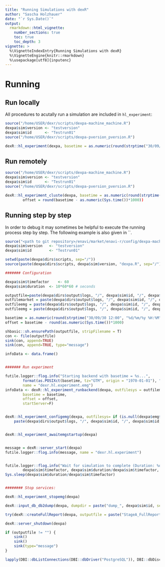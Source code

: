 ```yaml
---
title: "Running Simulations with dexR"
author: "Sascha Holzhauer"
date: "`r Sys.Date()`"
output: 
  rmarkdown::html_vignette:
    number_sections: true
    toc: true
    toc_depth: 3
vignette: >
  %\VignetteIndexEntry{Running Simulations with dexR}
  %\VignetteEngine{knitr::rmarkdown}
  %\usepackage[utf8]{inputenc}
---
```



# Running

## Run locally

All procedures to acutally run a simulation are included in `hl_experiment`:

```r
source("/home/USER/dexr/scripts/dexpa-machine_machine.R")
dexpa$sim$version <- "testversion"	
dexpa$sim$id 	  <- "Testrun01"
source("/home/USER/dexr/scripts/dexpa-pversion_pversion.R")

dexR::hl_experiment(dexpa, basetime = as.numeric(round(strptime("30/09/19 12:00", "%d/%m/%y %H:%M"),"mins"))*1000)
```

## Run remotely

```r
source("/home/USER/dexr/scripts/dexpa-machine_machine.R")
dexpa$sim$version <- "testversion"	
dexpa$sim$id 	  <- "Testrun01"
source("/home/USER/dexr/scripts/dexpa-pversion_pversion.R")

dexR::hl_experiment_cluste(dexpa, basetime = as.numeric(round(strptime("30/09/19 12:00", "%d/%m/%y %H:%M"),"mins"))*1000),
		offset = round(basetime - as.numeric(Sys.time())*1000))
```


## Running step by step

In order to debug it may sometimes be helpful to execute the running process step by step. The following example is also given in ``.

```r
source("<path to git repository>/enavi/market/enavi-r/config/dexpa-machine_T460s.R")
dexpa$sim$version 	<- "testversion"	
dexpa$sim$id 		<- "Testrun01"

setwd(paste(dexpa$dirs$scripts, sep="/"))
source(paste(dexpa$dirs$scripts, dexpa$sim$version, "dexpa.R", sep="/"))

####### Configuration

dexpa$sim$timefactor	<- 60
dexpa$sim$duration	<- 10*60*60 # seconds

outputfile=paste(dexpa$dirs$output$logs, "/", dexpa$sim$id, "/", dexpa$sim$id, ".log", sep="")
outfilemarket = paste(dexpa$dirs$output$logs, "/", dexpa$sim$id, "/", dexpa$sim$id, "_market.log", sep="")
outfileemg = paste(dexpa$dirs$output$logs, "/", dexpa$sim$id, "/", dexpa$sim$id, "_emg.log", sep="")
outfileemg = paste(dexpa$dirs$output$logs, "/", dexpa$sim$id, "/", dexpa$sim$id, "_emg.log", sep="")

basetime = as.numeric(round(strptime("30/09/30 12:00", "%d/%m/%y %H:%M"),"mins"))*1000
offset = basetime - round(as.numeric(Sys.time())*1000)

shbasic::sh.ensurePath(outputfile, stripFilename = T)
con <- file(outputfile)
sink(con, append=TRUE)
sink(con, append=TRUE, type="message")

infoData <- data.frame()


####### Run experiment

futile.logger::flog.info("Starting backend with basetime = %s...", 
		format(as.POSIXct(basetime, tz="GTM", origin = "1970-01-01"), "%d/%m/%y %H:%M:%S"),,
		name = "dexr.hl.experiment.emg")
infoData <- dexR::hl_experiment_runbackend(dexpa, outfilesys = outfilemarket, 
		basetime = basetime, 
		offset = offset, 
		startServer=F)


dexR::hl_experiment_configemg(dexpa, outfilesys= if (is.null(dexpa$emg$emgconfigoutput)) "" else 
	paste(dexpa$dirs$output$logs, "/", dexpa$sim$id, "/", dexpa$sim$id, "_", dexpa$emg$emgconfigoutput, ".log", sep=""))


dexR::hl_experiment_awaitemgstartup(dexpa)


message = dexR::server_start(dexpa)
futile.logger::flog.info(message, name = "dexr.hl.experiment")	


futile.logger::flog.info("Wait for simulation to complete (Duration: %d / factor: %d = %d", dexpa$sim$duration, 
		dexpa$sim$timefactor, dexpa$sim$duration/dexpa$sim$timefactor, name = "dexr.hl.experiment")
Sys.sleep(dexpa$sim$duration/dexpa$sim$timefactor)


######## Stop services:

dexR::hl_experiment_stopemg(dexpa)

dexR::input_db_db2dump(dexpa, dumpdir = paste("dump_", dexpa$sim$id, sep=""))

try(dexR::createFullReport(dexpa, outputfile = paste("StageA_FullReport_", dexpa$sim$id, ".pdf", sep="")))

dexR::server_shutdown(dexpa)

if (outputfile != "") {
	sink()
	sink()
	sink(type="message")
}

lapply(DBI::dbListConnections(DBI::dbDriver("PostgreSQL")), DBI::dbDisconnect)
```
